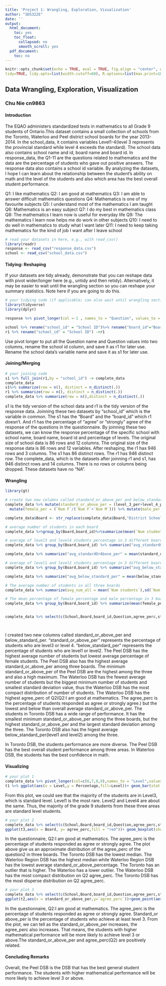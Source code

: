 ```yaml
---
title: 'Project 1: Wrangling, Exploration, Visualization'
author: "SDS322E"
date: ''
output:
  html_document:
    toc: yes
    toc_float:
      collapsed: no
      smooth_scroll: yes
  pdf_document:
    toc: no
---
```


```r
knitr::opts_chunk$set(echo = TRUE, eval = TRUE, fig.align = "center", warning = F, message = F,
tidy=TRUE, tidy.opts=list(width.cutoff=60), R.options=list(max.print=100))
```

## Data Wrangling, Exploration, Visualization

### Chu Nie cn9863

#### Introduction 

The EQAO administers standardized tests in mathematics to all Grade 9 students of Ontario.This dataset contains a small collection of schools from the Toronto, Waterloo and Peel district school boards for the year 2013-2014. In the school_data, it contains variables Level1-4(level 3 represents the provincial standard while level 4 exceeds the standard). The school data also contains school name and id, board name and board id. In response_data, the Q1-11 are the questions related to mathematics and the data are the percentage of students who gave out positive answers. The response data also contains a school id variable. By analyzing the datasets, I hope I can learn about the relationship between the student's ability on math and the level of the students and also which area has the best overall student performance.

Q1: I like mathematics
Q2: I am good at mathematics
Q3: I am able to answer difficult mathematics questions
Q4: Mathematics is one of my favourite subjects
Q5: I understand most of the mathematics I am taught
Q6: Mathematics is an easy subject
Q7: I do my best in mathematics class
Q8: The mathematics I learn now is useful for everyday life
Q9: The mathematics I learn now helps me do work in other subjects
Q10: I need to do well in mathematics to study what I want later
Q11: I need to keep taking mathematics for the kind of job I want after I leave school

```R
# read your datasets in here, e.g., with read_csv()
library(readr)
response <- read_csv("response_data.csv")
school <- read_csv("school_data.csv")

```

#### Tidying: Reshaping

If your datasets are tidy already, demonstrate that you can reshape data with pivot wider/longer here (e.g., untidy and then retidy). Alternatively, it may be easier to wait until the wrangling section so you can reshape your summary statistics. Note here if you are going to do this.

```R
# your tidying code (if applicable; can also wait until wrangling section)
library(tidyverse)
library(dplyr)

response %>% pivot_longer(col =-1 , names_to = "Question", values_to = "agree_perc") -> r1

school %>% rename("school_id" = "School ID")%>% rename("board_id"="Board ID")%>%rename("level_4_per" = "Level 4 (%)","level_2_per" = "Level 2 (%)","level_1_per" = "Level 1 (%)","level_3_per" = "Level 3 (%)") ->s1
r1 %>% rename("school_id" = "School ID") ->r1
```
Use pivot longer to put all the Question name and Question values into two columns, rename the school id column, and save it as r1 for later use. Rename the school data's variable name and save it as s1 for later use.
    
#### Joining/Merging

```R
# your joining code
s1 %>% full_join(r1,by = "school_id") -> complete_data
complete_data
s1%>% summarize(row = n(), distinct = n_distinct(.))
r1 %>% summarize(row = n(), distinct = n_distinct(.))
complete_data %>% summarize(row = n(),distinct = n_distinct(.))
```

s1 is the tidy version of the school data and r1 is the tidy version of the response data. Joinning these two datasets by "school_id" which is the variable in common. The s1 has the "Board" and the "board_id" which r1 doesn't. And r1 has the percentage of "agree" or "strongly" agree of the response of the questions in the questionnaire. By joinning these two datasets, we can know the response percentage of the specific school with school name, board name, board id and percentage of levels. The original size of school data is 86 rows and 12 columns. The original size of the response data is 86 rows and 12 variables. After reshaping, the r1 has 946 rows and 3 columns. The s1 has 86 distinct rows. The r1 has 946 distinct row. The complete_data, which is the datasets after joinning r1 and s1, has 946 distinct rows and 14 columns. There is no rows or columns being dropped. These datasets have no "NA".

####  Wrangling

```R
library(gt)

# create two new columns called standard_or_above_per and below_standard_per. "standard_or_above_per" represents the percentage of students who are level3 or level 4. "below_standard_per" represents the percentage of students who are level1 or level2.
complete_data %>% mutate(standard_or_above_per = (level_3_per+level_4_per)) %>% mutate(below_standard_per = (level_2_per+level_1_per))%>%
  mutate(female_per = (`Num F`/(`Num F`+`Num M`))) %>% mutate(male_per = (`Num M`/(`Num F`+`Num M`))) -> complete_data

complete_data$Board <- str_replace(complete_data$Board,"District School Board","DSB")

# average number of students in each board
complete_data %>%group_by(Board,board_id)%>%summarize(mean(`Num students`),sd(`Num students`),var(`Num students`),min(`Num students`),max(`Num students`)) %>% gt %>% tab_header(title=md("**Summary Statistics**"),subtitle = md("About number of students in each board")) 

# average of level3 and level4 students percentage in 3 different boards
complete_data %>% group_by(Board,board_id) %>% summarize("avg_standardOrAbove_per" = mean(standard_or_above_per),sd(standard_or_above_per),var(`Num students`),min(standard_or_above_per),max(standard_or_above_per))%>%gt %>% tab_header(title=md("**Summary Statistics**"),subtitle = md("About Level3 and Level4 students percentage in boards")) 

complete_data %>% summarize("avg_standardOrAbove_per" = mean(standard_or_above_per),sd(standard_or_above_per),var(`Num students`),min(standard_or_above_per),max(standard_or_above_per))

# average of level1 and level2 students percentage in 3 different boards
complete_data %>% group_by(Board,board_id) %>% summarize("avg_below_standard_per" = mean(below_standard_per),sd(below_standard_per),var(`Num students`),min(below_standard_per),max(below_standard_per))%>%gt %>% tab_header(title=md("**Summary Statistics**"),subtitle = md("About Level1 and Level2 students percentage in boards")) 

complete_data %>% summarize("avg_below_standard_per" = mean(below_standard_per),sd(below_standard_per),var(`Num students`),min(below_standard_per),max(below_standard_per))

# The average number of students in all three boards
complete_data %>% summarize(avg_num_all = mean(`Num students`),sd(`Num students`),var(`Num students`),min(`Num students`),max(`Num students`))%>%gt %>% tab_header(title=md("**Summary Statistics**"),subtitle = md("About number of students stat in percentage")) 

# The mean percentage of female percentage and male percentage in 3 boards
complete_data %>% group_by(Board,board_id) %>% summarize(mean(female_per),mean(male_per),sd(female_per),sd(male_per),var(female_per),var(male_per))%>%gt %>% tab_header(title=md("**Summary Statistics**"),subtitle = md("About female student percentage and male students percentage in 3 boards")) 


complete_data %>% select(c(School,Board,board_id,Question,agree_perc,standard_or_above_per))%>% filter(Question == "Q2(%)")%>% group_by(Board) %>% summarize(mean(agree_perc),sd(agree_perc),var(agree_perc),min(agree_perc),max(agree_perc))%>%gt %>% tab_header(title=md("**Summary Statistics**"),subtitle = md("About student who believe they are good at math in percentage")) 




```

I created two new columns called standard_or_above_per and below_standard_per. "standard_or_above_per" represents the percentage of students who are level3 or level 4. "below_standard_per" represents the percentage of students who are level1 or level2. The Peel DSB has the highest average number of students but lowest average percentage of female students. The Peel DSB also has the highest average standard_or_above_per among three boards. The minimum standard_or_above_per of the Peel DSB are the highest among the three and also a high maximum. The Waterloo DSB has the fewest average number of students but the biggest minimum number of students and smallest standard deviation value, thus the Waterloo DSB has the most compact distribution of number of students. The Waterloo DSB has the highest agree_perc of Q2(Q2:I am good at mathematics. The agree_perc is the percentage of students responded as agree or strongly agree.) but the lowest and below than overall average standard_or_above_per. The students in Toronto DSB has a wide range of performance. It has the smallest minimum standard_or_above_per among the three boards, but the highest standard_or_above_per and the largest standard deviation among the three. The Toronto DSB also has the higest average below_standard_per(level1 and level2) among the three.

In Toronto DSB, the students performance are more diverse. The Peel DSB has the best overall student performance among three areas. In Waterloo DSB, the students has the best confidence in math. 


#### Visualizing

```R
# your plot 1
complete_data %>% pivot_longer(col=c(6,7,8,9),names_to = "Level",values_to = "Percentage") -> t1 
t1 %>% ggplot(aes(x = Level,y = Percentage,fill=Level))+ geom_bar(stat = "summary",fun = mean,show.legend = T) + ylab("Average Percentage of Students in Each Level") + scale_y_continuous(breaks = seq(0,100,20))+ geom_errorbar(stat = "summary" ,width =0.6)+ scale_fill_brewer()

```
From this plot, we could see that the majority of the students are in Level3, which is standard level. Level1 is the most rare. Level2 and Level4 are about the same. Thus, the majority of the grade 9 students from these three areas are standard level students.


```R
# your plot 2
complete_data %>% select(c(School,Board,board_id,Question,agree_perc,standard_or_above_per))%>% filter(Question == "Q2(%)") -> t3
ggplot(t3,aes(x = Board, y= agree_perc,fill = "red"))+ geom_boxplot(show.legend = F)+scale_y_continuous(breaks = seq(0,100,5))

```
In the questionnaire, Q2:I am good at mathematics. The agree_perc is the percentage of students responded as agree or strongly agree. The plot above give us an approximate distribution of the agree_perc of the question2 in three boards. The Toronto DSB has the lowest median. The Waterloo Region DSB has the highest median while Waterloo Region DSB has the lowest average standard_or_above_percentage. The Toronto has an outlier that is higher. The Waterloo has a lower outlier. The Waterloo DSB has the most compact distribution on Q2 agree_perc. The Toronto DSB has the most disperse distribution on Q2 agree_perc.



```R
# your plot 3
complete_data %>% select(c(School,Board,board_id,Question,agree_perc,standard_or_above_per))%>% filter(Question == "Q2(%)") -> t2
ggplot(t2,aes(x = standard_or_above_per,y=`agree_perc`))+geom_point(aes(color = Board)) +geom_smooth(method="lm")+scale_y_continuous(breaks = seq(0,100,5))+scale_x_continuous(breaks = seq(0,100,10)) + ggtitle("Percentage of High Achieving Level VS. Percentage of High Confident in Math ")

```

In the questionnaire, Q2:I am good at mathematics. The agree_perc is the percentage of students responded as agree or strongly agree. Standard_or above_per is the percentage of students who achieve at least level 3. From the plot, we can tell as the standard_or_above_per increases, the agree_perc also increases. That means, the students with higher mathematical performance will be more likely to achieve level 3 or above.The standard_or_above_per and agree_perc(Q2) are positively related.

#### Concluding Remarks
Overall, the Peel DSB is the DSB that has the best general student performance. The students with higher mathematical performance will be more likely to achieve level 3 or above.




